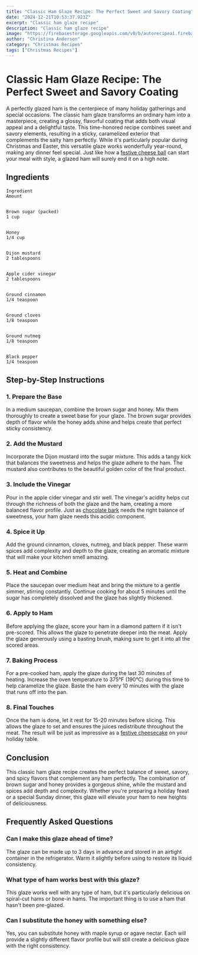 ```yaml
---
title: "Classic Ham Glaze Recipe: The Perfect Sweet and Savory Coating"
date: "2024-12-21T10:53:37.923Z"
excerpt: "Classic ham glaze recipe"
description: "Classic ham glaze recipe"
image: "https://firebasestorage.googleapis.com/v0/b/autorecipeai.firebasestorage.app/o/generated-images%2F1734778415086-p0vqev1cd1c.jpg?alt=media&token=1c5461a1-eedb-45cf-a6d4-2ebb95010a2e"
author: "Christina Anderson"
category: "Christmas Recipes"
tags: ["Christmas Recipes"]
---
```


# Classic Ham Glaze Recipe: The Perfect Sweet and Savory Coating


A perfectly glazed ham is the centerpiece of many holiday gatherings and special occasions. The classic ham glaze transforms an ordinary ham into a masterpiece, creating a glossy, flavorful coating that adds both visual appeal and a delightful taste. This time-honored recipe combines sweet and savory elements, resulting in a sticky, caramelized exterior that complements the salty ham perfectly. While it's particularly popular during Christmas and Easter, this versatile glaze works wonderfully year-round, making any dinner feel special. Just like how a [festive cheese ball](https://healtystack.com/festive-cheese-ball-recipe/) can start your meal with style, a glazed ham will surely end it on a high note.



## Ingredients




    Ingredient
    Amount


    Brown sugar (packed)
    1 cup


    Honey
    1/4 cup


    Dijon mustard
    2 tablespoons


    Apple cider vinegar
    2 tablespoons


    Ground cinnamon
    1/4 teaspoon


    Ground cloves
    1/8 teaspoon


    Ground nutmeg
    1/8 teaspoon


    Black pepper
    1/4 teaspoon





## Step-by-Step Instructions


### 1. Prepare the Base

In a medium saucepan, combine the brown sugar and honey. Mix them thoroughly to create a sweet base for your glaze. The brown sugar provides depth of flavor while the honey adds shine and helps create that perfect sticky consistency.



### 2. Add the Mustard

Incorporate the Dijon mustard into the sugar mixture. This adds a tangy kick that balances the sweetness and helps the glaze adhere to the ham. The mustard also contributes to the beautiful golden color of the final product.



### 3. Include the Vinegar

Pour in the apple cider vinegar and stir well. The vinegar's acidity helps cut through the richness of both the glaze and the ham, creating a more balanced flavor profile. Just as [chocolate bark](https://healtystack.com/simple-chocolate-bark-recipe/) needs the right balance of sweetness, your ham glaze needs this acidic component.



### 4. Spice it Up

Add the ground cinnamon, cloves, nutmeg, and black pepper. These warm spices add complexity and depth to the glaze, creating an aromatic mixture that will make your kitchen smell amazing.



### 5. Heat and Combine

Place the saucepan over medium heat and bring the mixture to a gentle simmer, stirring constantly. Continue cooking for about 5 minutes until the sugar has completely dissolved and the glaze has slightly thickened.



### 6. Apply to Ham

Before applying the glaze, score your ham in a diamond pattern if it isn't pre-scored. This allows the glaze to penetrate deeper into the meat. Apply the glaze generously using a basting brush, making sure to get it into all the scored areas.



### 7. Baking Process

For a pre-cooked ham, apply the glaze during the last 30 minutes of heating. Increase the oven temperature to 375°F (190°C) during this time to help caramelize the glaze. Baste the ham every 10 minutes with the glaze that runs off into the pan.



### 8. Final Touches

Once the ham is done, let it rest for 15-20 minutes before slicing. This allows the glaze to set and ensures the juices redistribute throughout the meat. The result will be just as impressive as a [festive cheesecake](https://healtystack.com/festive-cheesecake-recipe/) on your holiday table.



## Conclusion

This classic ham glaze recipe creates the perfect balance of sweet, savory, and spicy flavors that complement any ham perfectly. The combination of brown sugar and honey provides a gorgeous shine, while the mustard and spices add depth and complexity. Whether you're preparing a holiday feast or a special Sunday dinner, this glaze will elevate your ham to new heights of deliciousness.



## Frequently Asked Questions


### Can I make this glaze ahead of time?

The glaze can be made up to 3 days in advance and stored in an airtight container in the refrigerator. Warm it slightly before using to restore its liquid consistency.



### What type of ham works best with this glaze?

This glaze works well with any type of ham, but it's particularly delicious on spiral-cut hams or bone-in hams. The important thing is to use a ham that hasn't been pre-glazed.



### Can I substitute the honey with something else?

Yes, you can substitute honey with maple syrup or agave nectar. Each will provide a slightly different flavor profile but will still create a delicious glaze with the right consistency.

